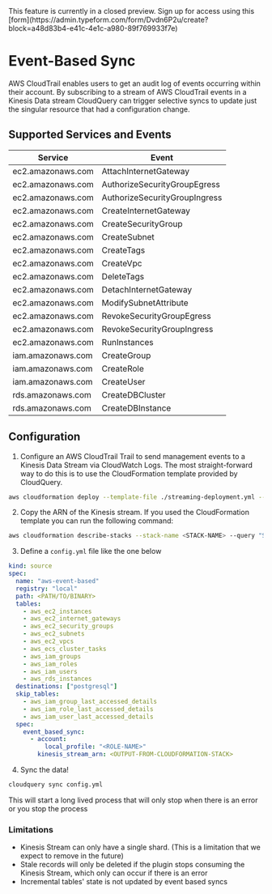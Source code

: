 
<Callout type="info">
This feature is currently in a closed preview. Sign up for access using this [form](https://admin.typeform.com/form/Dvdn6P2u/create?block=a48d83b4-e41c-4e1c-a980-89f769933f7e)
</Callout>

# Event-Based Sync

AWS CloudTrail enables users to get an audit log of events occurring within their account. By subscribing to a stream of AWS CloudTrail events in a Kinesis Data stream CloudQuery can trigger selective syncs to update just the singular resource that had a configuration change.


## Supported Services and Events
Service | Event 
-|-|
ec2.amazonaws.com | AttachInternetGateway
ec2.amazonaws.com | AuthorizeSecurityGroupEgress
ec2.amazonaws.com | AuthorizeSecurityGroupIngress
ec2.amazonaws.com | CreateInternetGateway
ec2.amazonaws.com | CreateSecurityGroup
ec2.amazonaws.com | CreateSubnet
ec2.amazonaws.com | CreateTags
ec2.amazonaws.com | CreateVpc
ec2.amazonaws.com | DeleteTags
ec2.amazonaws.com | DetachInternetGateway
ec2.amazonaws.com | ModifySubnetAttribute
ec2.amazonaws.com | RevokeSecurityGroupEgress
ec2.amazonaws.com | RevokeSecurityGroupIngress
ec2.amazonaws.com | RunInstances
iam.amazonaws.com | CreateGroup
iam.amazonaws.com | CreateRole
iam.amazonaws.com | CreateUser
rds.amazonaws.com | CreateDBCluster
rds.amazonaws.com | CreateDBInstance


## Configuration

1. Configure an AWS CloudTrail Trail to send management events to a Kinesis Data Stream via CloudWatch Logs. The most straight-forward way to do this is to use the CloudFormation template provided by CloudQuery.

```bash
aws cloudformation deploy --template-file ./streaming-deployment.yml --stack-name <STACK-NAME> --capabilities CAPABILITY_IAM --disable-rollback --region <DESIRED-REGION>
```

2. Copy the ARN of the Kinesis stream. If you used the CloudFormation template you can run the following command:
```bash
aws cloudformation describe-stacks --stack-name <STACK-NAME> --query "Stacks[].Outputs" --region <DESIRED-REGION>
```

3. Define a `config.yml` file like the one below

``` yaml
kind: source
spec:
  name: "aws-event-based"
  registry: "local"
  path: <PATH/TO/BINARY>
  tables:
    - aws_ec2_instances
    - aws_ec2_internet_gateways
    - aws_ec2_security_groups
    - aws_ec2_subnets
    - aws_ec2_vpcs
    - aws_ecs_cluster_tasks
    - aws_iam_groups
    - aws_iam_roles
    - aws_iam_users
    - aws_rds_instances
  destinations: ["postgresql"]
  skip_tables:
    - aws_iam_group_last_accessed_details
    - aws_iam_role_last_accessed_details
    - aws_iam_user_last_accessed_details
  spec:
    event_based_sync:
      - account:
          local_profile: "<ROLE-NAME>"
        kinesis_stream_arn: <OUTPUT-FROM-CLOUDFORMATION-STACK>
```

4. Sync the data! 
```bash
cloudquery sync config.yml
```

This will start a long lived process that will only stop when there is an error or you stop the process


### Limitations
- Kinesis Stream can only have a single shard. (This is a limitation that we expect to remove in the future)
- Stale records will only be deleted if the plugin stops consuming the Kinesis Stream, which only can occur if there is an error
- Incremental tables' state is not updated by event based syncs